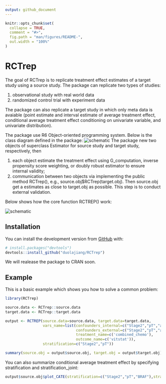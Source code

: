 ```yaml
---
output: github_document
---
```


<!-- README.md is generated from README.Rmd. Please edit that file -->

```r
knitr::opts_chunk$set(
  collapse = TRUE,
  comment = "#>",
  fig.path = "man/figures/README-",
  out.width = "100%"
)
```
# RCTrep

<!-- badges: start -->
The goal of RCTrep is to replicate treatment effect estimates of a target study using a source study. The package can replicate two types of studies: 

1. observational study with real world data 
2. randomized control trial with experiment data

The package can also replicate a target study in which only meta data is avaiable (point estimate and interval estimate of average treatment effect, conditional average treatment effect conditioning on univariate variable, and univariate distribution). 

The package use R6 Object-oriented programming system. Below is the class diagram defined in the package: 
![schematic](man/figures/README-UML.png)
The package new two objects of superclass Estimator for source study and target study, respectively, then 

1. each object estimate the treatment effect using G_computation, inverse propensity score weighting, or doubly robust estimator to ensure internal validity; 
2. communication between two objects via implementing the public method RCTrep(), e.g., source.obj$RCTrep(target.obj). Then source.obj get a estimates as close to target.obj as possible. This step is to conduct external validation. 

Below shows how the core function RCTREP() work:

![schematic](man/figures/README-function_call.png)
<!-- badges: end -->

## Installation

<!-- You can install the released version of RCTrep from [CRAN](https://CRAN.R-project.org) with: -->

<!-- ``` r -->
<!-- install.packages("RCTrep") -->
<!-- ``` -->

You can install the development version from [GitHub](https://github.com/) with:

``` r
# install.packages("devtools")
devtools::install_github("duolajiang/RCTrep")
```

We will realease the package to CRAN soon. 

## Example

This is a basic example which shows you how to solve a common problem:

```r
library(RCTrep)

source.data <- RCTrep::source.data
target.data <- RCTrep::target.data

output <- RCTREP(source.data=source.data, target.data=target.data,
                 vars_name=list(confounders_internal=c("Stage2","pT","age","BRAF"),
                                confounders_external=c("Stage2","pT","age","BRAF"),
                                treatment_name=c('combined_chemo'),
                                outcome_name=c('vitstat')),
                 stratification=c("Stage2","pT"))

summary(source.obj = output$source.obj, target.obj = output$target.obj)
```

You can also summarize conditional average treatment effect by specifying stratification and stratification_joint: 

```r
output$source.obj$plot_CATE(stratification=c("Stage2","pT","BRAF"),stratification_joint = TRUE)
```
